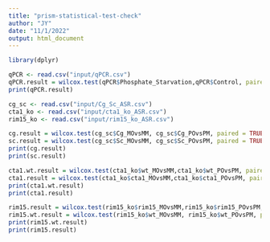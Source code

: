 ```yaml
---
title: "prism-statistical-test-check"
author: "JY"
date: "11/1/2022"
output: html_document
---
```


```r
library(dplyr)

```


```r
qPCR <- read.csv("input/qPCR.csv")
qPCR.result = wilcox.test(qPCR$Phosphate_Starvation,qPCR$Control, paired = TRUE)
print(qPCR.result)

cg_sc <- read.csv("input/Cg_Sc_ASR.csv")
cta1_ko <- read.csv("input/cta1_ko_ASR.csv")
rim15_ko <- read.csv("input/rim15_ko_ASR.csv")

cg.result = wilcox.test(cg_sc$Cg_MOvsMM, cg_sc$Cg_POvsPM, paired = TRUE)
sc.result = wilcox.test(cg_sc$Sc_MOvsMM, cg_sc$Sc_POvsPM, paired = TRUE)
print(cg.result)
print(sc.result)

cta1.wt.result = wilcox.test(cta1_ko$wt_MOvsMM,cta1_ko$wt_POvsPM, paired = TRUE)
cta1.result = wilcox.test(cta1_ko$cta1_MOvsMM,cta1_ko$cta1_POvsPM, paired = TRUE)
print(cta1.wt.result)
print(cta1.result)

rim15.result = wilcox.test(rim15_ko$rim15_MOvsMM,rim15_ko$rim15_POvsPM, paired = TRUE)
rim15.wt.result = wilcox.test(rim15_ko$wt_MOvsMM, rim15_ko$wt_POvsPM, paired = TRUE)
print(rim15.wt.result)
print(rim15.result)
```